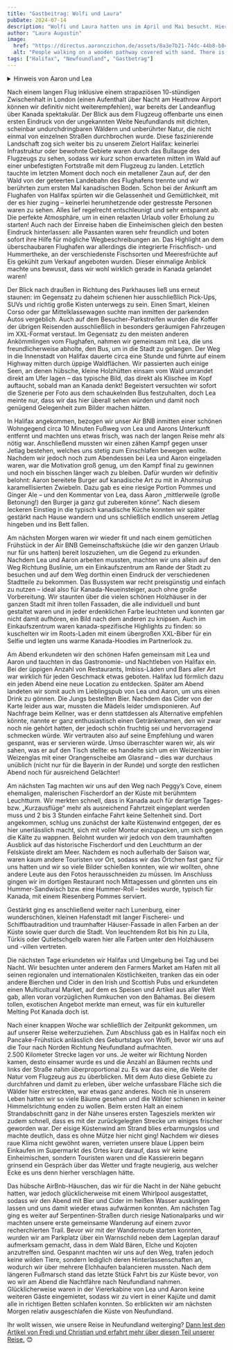 ```yaml
---
title: "Gastbeitrag: Wolfi und Laura"
pubDate: 2024-07-14
description: "Wolfi und Laura hatten uns im April und Mai besucht. Hier der Gastbeitrag von Laura."
author: "Laura Augustin"
image:
  href: "https://directus.aaronczichon.de/assets/8a3e7b21-74dc-44b8-b84b-17ac265756ae.jpeg?quality=70&width=1600"
  alt: "People walking on a wooden pathway covered with sand. There is the ocean on the right side and a beach."
tags: ["Halifax", "Newfoundland", "Gastbetrag"]
---
```



<details>
  <summary>Hinweis von Aaron und Lea</summary>
  Zeitlicher Kontext: Wolfi und Laura hatten uns von Ende April bis Anfang Mai besucht.
</details>

Nach einem langen Flug inklusive einem strapaziösen 10-stündigen Zwischenhalt in London (einen Aufenthalt über Nacht am Heathrow Airport können wir definitiv nicht weiterempfehlen), war bereits der Landeanflug über Kanada spektakulär. Der Blick aus dem Flugzeug offenbarte uns einen ersten Eindruck von der ungekannten Weite Neufundlands mit dichten, scheinbar undurchdringbaren Wäldern und unberührter Natur, die nicht einmal von einzelnen Straßen durchbrochen wurde. Diese faszinierende Landschaft zog sich weiter bis zu unserem Zielort Halifax: keinerlei Infrastruktur oder bewohnte Gebiete waren durch das Bullauge des Flugzeugs zu sehen, sodass wir kurz schon erwarteten mitten im Wald auf einer unbefestigten Fortstraße mit dem Flugzeug zu landen. Letztlich tauchte im letzten Moment doch noch ein metallener Zaun auf, der den Wald von der geteerten Landebahn des Flughafens trennte und wir berührten zum ersten Mal kanadischen Boden. Schon bei der Ankunft am Flughafen von Halifax spürten wir die Gelassenheit und Gemütlichkeit, mit der es hier zuging – keinerlei herumhetzende oder gestresste Personen waren zu sehen. Alles lief regelrecht entschleunigt und sehr entspannt ab. Die perfekte Atmosphäre, um in einen relaxten Urlaub voller Erholung zu starten! Auch nach der Einreise haben die Einheimischen gleich den besten Eindruck hinterlassen: alle Passanten waren sehr freundlich und boten sofort ihre Hilfe für mögliche Wegbeschreibungen an. Das Highlight an dem überschaubaren Flughafen war allerdings die integrierte Frischfisch- und Hummertheke, an der verschiedenste Fischsorten und Meeresfrüchte auf Eis gekühlt zum Verkauf angeboten wurden. Dieser einmalige Anblick machte uns bewusst, dass wir wohl wirklich gerade in Kanada gelandet waren!

<DirectusImage assetId="fd294596-48d1-4f7a-9aaa-fc59988826e3.jpeg" />

Der Blick nach draußen in Richtung des Parkhauses ließ uns erneut staunen: im Gegensatz zu daheim schienen hier ausschließlich Pick-Ups, SUVs und richtig große Kisten unterwegs zu sein. Einen Smart, kleinen Corso oder gar Mittelklassewagen suchte man inmitten der parkenden Autos vergeblich. Auch auf dem Besucher-Parkstreifen wurden die Koffer der übrigen Reisenden ausschließlich in besonders geräumigen Fahrzeugen im XXL-Format verstaut. Im Gegensatz zu den meisten anderen Ankömmlingen vom Flughafen, nahmen wir gemeinsam mit Lea, die uns freundlicherweise abholte, den Bus, um in die Stadt zu gelangen. Der Weg in die Innenstadt von Halifax dauerte circa eine Stunde und führte auf einem Highway mitten durch üppige Waldflächen. Wir passierten auch einige Seen, an denen hübsche, kleine Holzhütten einsam vom Wald umrandet direkt am Ufer lagen – das typische Bild, das direkt als Klischee im Kopf auftaucht, sobald man an Kanada denkt! Begeistert versuchten wir sofort die Szenerie per Foto aus dem schaukelnden Bus festzuhalten, doch Lea meinte nur, dass wir das hier überall sehen würden und damit noch genügend Gelegenheit zum Bilder machen hätten.

In Halifax angekommen, bezogen wir unser Air BNB inmitten einer schönen Wohngegend circa 10 Minuten Fußweg von Lea und Aarons Unterkunft entfernt und machten uns etwas frisch, was nach der langen Reise mehr als nötig war. Anschließend mussten wir einen zähen Kampf gegen unser Jetlag bestehen, welches uns stetig zum Einschlafen bewegen wollte. Nachdem wir jedoch noch zum Abendessen bei Lea und Aaron eingeladen waren, war die Motivation groß genug, um den Kampf final zu gewinnen und noch ein bisschen länger wach zu bleiben. Dafür wurden wir definitiv belohnt: Aaron bereitete Burger auf kanadische Art zu mit in Ahornsirup karamellisierten Zwiebeln. Dazu gab es eine riesige Portion Pommes und Ginger Ale – und den Kommentar von Lea, dass Aaron „mittlerweile (große Betonung!) den Burger ja ganz gut zubereiten könne“. Nach diesem leckeren Einstieg in die typisch kanadische Küche konnten wir später gestärkt nach Hause wandern und uns schließlich endlich unserem Jetlag hingeben und ins Bett fallen.

Am nächsten Morgen waren wir wieder fit und nach einem gemütlichen Frühstück in der Air BNB Gemeinschaftsküche (die wir den ganzen Urlaub nur für uns hatten) bereit loszuziehen, um die Gegend zu erkunden. Nachdem Lea und Aaron arbeiten mussten, machten wir uns allein auf den Weg Richtung Buslinie, um ein Einkaufszentrum am Rande der Stadt zu besuchen und auf dem Weg dorthin einen Eindruck der verschiedenen Stadtteile zu bekommen. Das Bussystem war recht preisgünstig und einfach zu nutzen – ideal also für Kanada-Neueinsteiger, auch ohne große Vorbereitung. Wir staunten über die vielen schönen Holzhäuser in der ganzen Stadt mit ihren tollen Fassaden, die alle individuell und bunt gestaltet waren und in jeder erdenklichen Farbe leuchteten und konnten gar nicht damit aufhören, ein Bild nach dem anderen zu knipsen. Auch im Einkaufszentrum waren kanada-spezifische Highlights zu finden: so kuschelten wir im Roots-Laden mit einem übergroßen XXL-Biber für ein Selfie und legten uns warme Kanada-Hoodies im Partnerlook zu.

<DirectusImage assetId="5e672f57-7baa-47c6-9117-907f2923f3af.jpeg" />

Am Abend erkundeten wir den schönen Hafen gemeinsam mit Lea und Aaron und tauchten in das Gastronomie- und Nachtleben von Halifax ein. Bei der üppigen Anzahl von Restaurants, Imbiss-Läden und Bars aller Art war wirklich für jeden Geschmack etwas geboten. Halifax lud förmlich dazu ein jeden Abend eine neue Location zu entdecken. Später am Abend landeten wir somit auch im Lieblingspub von Lea und Aaron, um uns einen Drink zu gönnen. Die Jungs bestellten Bier. Nachdem das Cider von der Karte leider aus war, mussten die Mädels leider umdisponieren. Auf Nachfrage beim Kellner, was er denn stattdessen als Alternative empfehlen könnte, nannte er ganz enthusiastisch einen Getränkenamen, den wir zwar noch nie gehört hatten, der jedoch schön fruchtig sei und hervorragend schmecken würde. Wir vertrauten also auf seine Empfehlung und waren gespannt, was er servieren würde. Umso überraschter waren wir, als wir sahen, was er auf den Tisch stellte: es handelte sich um ein Weizenbier im Weizenglas mit einer Orangenscheibe am Glasrand – dies war durchaus unüblich (nicht nur für die Bayerin in der Runde) und sorgte den restlichen Abend noch für ausreichend Gelächter!

Am nächsten Tag machten wir uns auf den Weg nach Peggy’s Cove, einem ehemaligen, malerischen Fischerdorf an der Küste mit berühmtem Leuchtturm. Wir merkten schnell, dass in Kanada auch für derartige Tages- bzw. „Kurzausflüge“ mehr als ausreichend Fahrtzeit eingeplant werden muss und 2 bis 3 Stunden einfache Fahrt keine Seltenheit sind. Dort angekommen, schlug uns zunächst der kalte Küstenwind entgegen, der es hier unerlässlich macht, sich mit voller Montur einzupacken, um sich gegen die Kälte zu wappnen. Belohnt wurden wir jedoch von dem traumhaften Ausblick auf das historische Fischerdorf und den Leuchtturm an der Felsküste direkt am Meer. Nachdem es noch außerhalb der Saison war, waren kaum andere Touristen vor Ort, sodass wir das Örtchen fast ganz für uns hatten und wir so viele Bilder schießen konnten, wie wir wollten, ohne andere Leute aus den Fotos herausschneiden zu müssen. Im Anschluss gingen wir im dortigen Restaurant noch Mittagessen und gönnten uns ein Hummer-Sandwisch bzw. eine Hummer-Roll – beides wurde, typisch für Kanada, mit einem Riesenberg Pommes serviert.

<DirectusImage assetId="8a3e7b21-74dc-44b8-b84b-17ac265756ae.jpeg" />

Gestärkt ging es anschließend weiter nach Lunenburg, einer wunderschönen, kleinen Hafenstadt mit langer Fischerei- und Schiffbautradition und traumhafter Häuser-Fassade in allen Farben an der Küste sowie quer durch die Stadt. Von leuchtendem Rot bis hin zu Lila, Türkis oder Qutietschgelb waren hier alle Farben unter den Holzhäusern und -villen vertreten.

Die nächsten Tage erkundeten wir Halifax und Umgebung bei Tag und bei Nacht. Wir besuchten unter anderem den Farmers Market am Hafen mit all seinen regionalen und internationalen Köstlichkeiten, tranken das ein oder andere Bierchen und Cider in den Irish und Scottish Pubs und erkundeten einen Multicultural Market, auf dem es Speisen und Artikel aus aller Welt gab, allen voran vorzüglichen Rumkuchen von den Bahamas. Bei diesem tollen, exotischen Angebot merkte man erneut, was für ein kultureller Melting Pot Kanada doch ist.

Nach einer knappen Woche war schließlich der Zeitpunkt gekommen, um auf unserer Reise weiterzuziehen. Zum Abschluss gab es in Halifax noch ein Pancake-Frühstück anlässlich des Geburtstags von Wolfi, bevor wir uns auf die Tour nach Norden Richtung Neufundland aufmachten.  
2.500 Kilometer Strecke lagen vor uns. Je weiter wir Richtung Norden kamen, desto einsamer wurde es und die Anzahl an Bäumen rechts und links der Straße nahm überproportional zu. Es war das eine, die Weite der Natur vom Flugzeug aus zu überblicken. Mit dem Auto diese Gebiete zu durchfahren und damit zu erleben, über welche unfassbare Fläche sich die Wälder hier erstreckten, war etwas ganz anderes. Noch nie in unserem Leben hatten wir so viele Bäume gesehen und die Wälder schienen in keiner Himmelsrichtung enden zu wollen. Beim ersten Halt an einem Strandabschnitt ganz in der Nähe unseres ersten Tagesziels merkten wir zudem schnell, dass es mit der zurückgelegten Strecke um einiges frischer geworden war. Der eisige Küstenwind am Strand blies erbarmungslos und machte deutlich, dass es ohne Mütze hier nicht ging! Nachdem wir dieses raue Klima nicht gewöhnt waren, verrieten unsere blaue Lippen beim Einkaufen im Supermarkt des Ortes kurz darauf, dass wir keine Einheimischen, sondern Touristen waren und die Kassiererin begann grinsend ein Gespräch über das Wetter und fragte neugierig, aus welcher Ecke es uns denn hierher verschlagen hätte.

<DirectusImage assetId="33890500-6b14-418b-b869-06a282db3421.jpeg" />

Das hübsche AirBnb-Häuschen, das wir für die Nacht in der Nähe gebucht hatten, war jedoch glücklicherweise mit einem Whirlpool ausgestattet, sodass wir den Abend mit Bier und Cider im heißen Wasser ausklingen lassen und uns damit wieder etwas aufwärmen konnten. Am nächsten Tag ging es weiter auf Serpentinen-Straßen durch riesige Nationalparks und wir machten unsere erste gemeinsame Wanderung auf einem zuvor recherchierten Trail. Bevor wir mit der Wanderroute starten konnten, wurden wir am Parkplatz über ein Warnschild neben dem Lageplan darauf aufmerksam gemacht, dass in dem Wald Bären, Elche und Kojoten anzutreffen sind. Gespannt machten wir uns auf den Weg, trafen jedoch keine wilden Tiere, sondern lediglich deren Hinterlassenschaften an, wodurch wir über mehrere Elchhaufen balancieren mussten. Nach dem längeren Fußmarsch stand das letzte Stück Fahrt bis zur Küste bevor, von wo wir am Abend die Nachtfähre nach Neufundland nahmen. Glücklicherweise waren in der Viererkabine von Lea und Aaron keine weiteren Gäste eingemietet, sodass wir zu viert in einer Kajüte und damit alle in richtigen Betten schlafen konnten. So erblickten wir am nächsten Morgen relativ ausgeschlafen die Küste von Neufundland.

Ihr wollt wissen, wie unsere Reise in Neufundland weiterging? [Dann lest den Artikel von Fredi und Christian und erfahrt mehr über diesen Teil unserer Reise.](https://canada.aaronczichon.de/blog/16-guest-entry-fredi/) 😊
